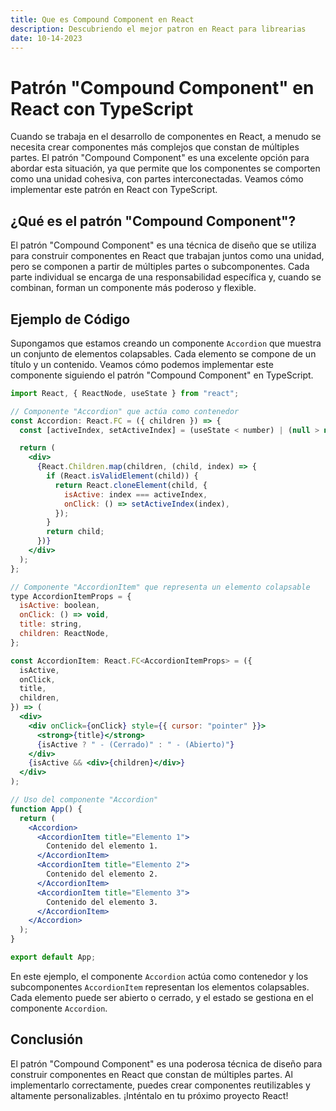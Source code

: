```yaml
---
title: Que es Compound Component en React
description: Descubriendo el mejor patron en React para librearias
date: 10-14-2023
---
```


# Patrón "Compound Component" en React con TypeScript

Cuando se trabaja en el desarrollo de componentes en React, a menudo se necesita crear componentes más complejos que constan de múltiples partes. El patrón "Compound Component" es una excelente opción para abordar esta situación, ya que permite que los componentes se comporten como una unidad cohesiva, con partes interconectadas. Veamos cómo implementar este patrón en React con TypeScript.

## ¿Qué es el patrón "Compound Component"?

El patrón "Compound Component" es una técnica de diseño que se utiliza para construir componentes en React que trabajan juntos como una unidad, pero se componen a partir de múltiples partes o subcomponentes. Cada parte individual se encarga de una responsabilidad específica y, cuando se combinan, forman un componente más poderoso y flexible.

## Ejemplo de Código

Supongamos que estamos creando un componente `Accordion` que muestra un conjunto de elementos colapsables. Cada elemento se compone de un título y un contenido. Veamos cómo podemos implementar este componente siguiendo el patrón "Compound Component" en TypeScript.

```jsx
import React, { ReactNode, useState } from "react";

// Componente "Accordion" que actúa como contenedor
const Accordion: React.FC = ({ children }) => {
  const [activeIndex, setActiveIndex] = (useState < number) | (null > null);

  return (
    <div>
      {React.Children.map(children, (child, index) => {
        if (React.isValidElement(child)) {
          return React.cloneElement(child, {
            isActive: index === activeIndex,
            onClick: () => setActiveIndex(index),
          });
        }
        return child;
      })}
    </div>
  );
};

// Componente "AccordionItem" que representa un elemento colapsable
type AccordionItemProps = {
  isActive: boolean,
  onClick: () => void,
  title: string,
  children: ReactNode,
};

const AccordionItem: React.FC<AccordionItemProps> = ({
  isActive,
  onClick,
  title,
  children,
}) => (
  <div>
    <div onClick={onClick} style={{ cursor: "pointer" }}>
      <strong>{title}</strong>
      {isActive ? " - (Cerrado)" : " - (Abierto)"}
    </div>
    {isActive && <div>{children}</div>}
  </div>
);

// Uso del componente "Accordion"
function App() {
  return (
    <Accordion>
      <AccordionItem title="Elemento 1">
        Contenido del elemento 1.
      </AccordionItem>
      <AccordionItem title="Elemento 2">
        Contenido del elemento 2.
      </AccordionItem>
      <AccordionItem title="Elemento 3">
        Contenido del elemento 3.
      </AccordionItem>
    </Accordion>
  );
}

export default App;
```

En este ejemplo, el componente `Accordion` actúa como contenedor y los subcomponentes `AccordionItem` representan los elementos colapsables. Cada elemento puede ser abierto o cerrado, y el estado se gestiona en el componente `Accordion`.

## Conclusión

El patrón "Compound Component" es una poderosa técnica de diseño para construir componentes en React que constan de múltiples partes. Al implementarlo correctamente, puedes crear componentes reutilizables y altamente personalizables. ¡Inténtalo en tu próximo proyecto React!
